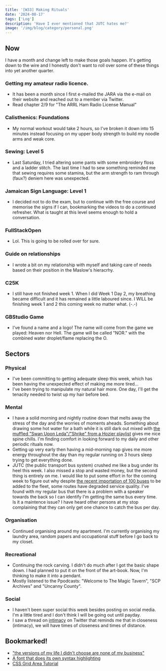 ```yaml
---
title: '[W33] Making Rituals'
date: '2024-08-17'
tags: ['Log']
description: 'Have I ever mentioned that JUTC hates me?'
image: '/img/blog/category/personal.png'
---
```


## Now

I have a month and change left to make those goals happen. It's getting down to the wire and I honestly don't want to roll over some of these things into yet another quarter.

### Getting my amateur radio licence.

- It has been a month since I first e-mailed the JARA via the e-mail on their website and reached out to a member via Twitter.
- Read chapter 2/9 for "The ARRL Ham Radio License Manual"

### Calisthenics: Foundations

- My normal workout would take 2 hours, so I've broken it down into 15 minutes instead focusing on my upper body strength to build my noodle arms and weak core.

### Sewing: Level 5

- Last Saturday, I tried altering some pants with some embroidery floss and a ladder stitch. The last time I had to sew something reminded me that sewing requires some stamina, but the arm strength to ram through (faux?) deniem here was unexpected.

### Jamaican Sign Language: Level 1

- I decided not to do the exam, but to continue with the free course and memorise the signs if I can, bookmarking the videos to do a continued refresher. What is taught at this level seems enough to hold a conversation.

### FullStackOpen

- Lol. This is going to be rolled over for sure.

### Guide on relationships

- I wrote a bit on my relationship with myself and taking care of needs based on their position in the Maslow's hieracrhy.

### C25K

- I still have not finished week 1. When I did Week 1 Day 2, my breathing became difficult and it has remained a little laboured since. I WILL be finishing week 1 and 2 this coming week no matter what. (-.-)

### GBStudio Game

- I've found a name and a logo! The name will come from the game we played: Heaven nor Hell. The game will be called "NOR." with the combined water droplet/flame replacing the O.

## Sectors

### Physical

- I've been committing to getting adequate sleep this week, which has been having the unexpected effect of making me more tired...
- I've been trying to manipulate my natural hair more. One day, I'll get the tenacity needed to twist up my hair before bed.

### Mental

- I have a solid morning and nightly routine down that melts away the stress of the day and the worries of moments aheads. Something about drawing some hot water for a bath while it is still dark out mixed with [the muffled "Swan Upon Leda"/"Shrike" from a Hozier playlist](https://www.youtube.com/watch?v=9Rqwdl9fTvw&pp=ygULc29mdCBob3ppZXI%3D) gives me nice spine chills. I'm finding comfort in looking forward to my daily and other periodic rituals now.
- Getting up very early then having a mid-morning nap gives me more energy throughout the day than my regular running on 3 hours sleep trying to get everything done.
- JUTC (the public transport bus system) crushed me like a bug under its heel this week. I also missed a stop and wasted money, but the second thing is entirely on me. I would like to put some effort in for the coming week to figure out why despite [the recent importation of 100 buses](https://jamaica-gleaner.com/article/news/20240715/100-new-jutc-buses-added-fleet) to be added to the fleet, some routes have degraded service quality. I've found with my regular bus that there is a problem with a speaker towards the back so I can identify I'm getting the same bus every time. Is it a maintence issue? I have heard other persons at my stop complaining that they can only get one chance to catch the bus per day.

### Organisation

- Continued organising around my apartment. I'm currently organising my laundry area, random papers and occupational stuff before I go back to my closet.

### Recreational

- Continuing the rock carving. I didn't do much after I got the basic shape down. I had planned to put it on the front of the art-book. Now, I'm thinking to make it into a pendant.
- Mostly listened to the Ppodcasts: "Welcome to The Magic Tavern", "SCP Archives" and "Uncanny County".

### Social

- I haven't been super social this week besides posting on social media. I'm a little tired and I don't think I will be going out until payday.
- I saw a thread on [intimacy](https://x.com/AgotaDubi/status/1824097708006633507) on Twitter that reminds me that in closeness (intimacy), we will have times of closeness and times of distance.

## Bookmarked!

- ["the versions of my life I didn't choose are none of my business"](https://x.com/jzux/status/1824477993495892319)
- [A font that does its own syntax highlighting](https://codepen.io/argyleink/pen/GRbyNNv)
- [CSS Grid Area Tutorial](https://ishadeed.com/article/css-grid-area/)
